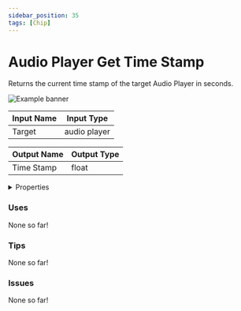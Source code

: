 ```yaml
---
sidebar_position: 35
tags: [Chip]
---
```


# Audio Player Get Time Stamp

Returns the current time stamp of the target Audio Player in seconds.



![Example banner](./assets/61e8293d-5d5a-4dbc-9505-0a13faf8b4cc.svg)

| Input Name | Input Type |
|-----------|-----------|
| Target | audio player |

| Output Name | Output Type |
|-----------|-----------|
| Time Stamp | float |


<details>
  <summary>Properties</summary>
  <div>
    <div>
    <table>
      <thead>
        <tr>
          <th>Is beta required?</th>
          <th>❌</th>
        </tr>
        <tr>
          <th>Is this chip a trolling risk?</th>
          <th>❌</th>
        </tr>
        <tr>
          <th>Chip UUPD</th>
          <th>._uuid</th>
        </tr>
      </thead>
    </table>
    </div>
  </div>
</details>

### Uses

None so far!

### Tips

None so far!

### Issues

None so far!